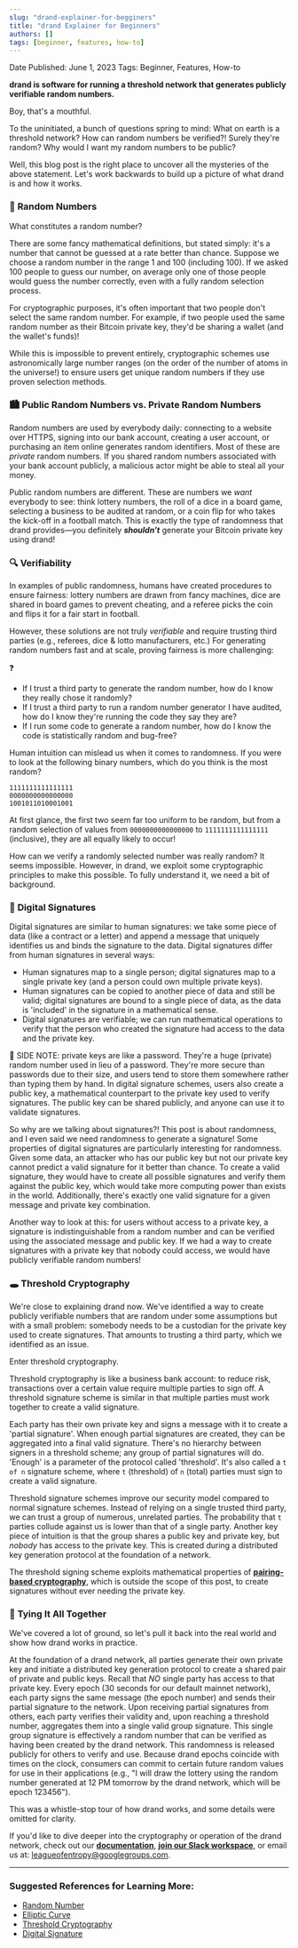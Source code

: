 ```yaml
---
slug: "drand-explainer-for-begginers"
title: "drand Explainer for Beginners"
authors: []
tags: [beginner, features, how-to]
---
```


Date Published: June 1, 2023
Tags: Beginner, Features, How-to

**drand is software for running a threshold network that generates publicly verifiable random numbers.**

Boy, that's a mouthful.

To the uninitiated, a bunch of questions spring to mind: What on earth is a threshold network? How can random numbers be verified?! Surely they're random? Why would I want my random numbers to be public?

Well, this blog post is the right place to uncover all the mysteries of the above statement. Let's work backwards to build up a picture of what drand is and how it works.

### 🔢 **Random Numbers**

What constitutes a random number?

There are some fancy mathematical definitions, but stated simply: it's a number that cannot be guessed at a rate better than chance. Suppose we choose a random number in the range 1 and 100 (including 100). If we asked 100 people to guess our number, on average only one of those people would guess the number correctly, even with a fully random selection process.

For cryptographic purposes, it's often important that two people don't select the same random number. For example, if two people used the same random number as their Bitcoin private key, they'd be sharing a wallet (and the wallet's funds)!

While this is impossible to prevent entirely, cryptographic schemes use astronomically large number ranges (on the order of the number of atoms in the universe!) to ensure users get unique random numbers if they use proven selection methods.

### 🏙️ **Public Random Numbers vs. Private Random Numbers**

Random numbers are used by everybody daily: connecting to a website over HTTPS, signing into our bank account, creating a user account, or purchasing an item online generates random identifiers. Most of these are *private* random numbers. If you shared random numbers associated with your bank account publicly, a malicious actor might be able to steal all your money.

Public random numbers are different. These are numbers we *want* everybody to see: think lottery numbers, the roll of a dice in a board game, selecting a business to be audited at random, or a coin flip for who takes the kick-off in a football match. This is exactly the type of randomness that drand provides—you definitely ***shouldn't*** generate your Bitcoin private key using drand!

### 🔍 **Verifiability**

In examples of public randomness, humans have created procedures to ensure fairness: lottery numbers are drawn from fancy machines, dice are shared in board games to prevent cheating, and a referee picks the coin and flips it for a fair start in football.

However, these solutions are not truly *verifiable* and require trusting third parties (e.g., referees, dice & lotto manufacturers, etc.) For generating random numbers fast and at scale, proving fairness is more challenging:

<aside>
❓

- If I trust a third party to generate the random number, how do I know they really chose it randomly?
- If I trust a third party to run a random number generator I have audited, how do I know they're running the code they say they are?
- If I run some code to generate a random number, how do I know the code is statistically random and bug-free?
</aside>

Human intuition can mislead us when it comes to randomness. If you were to look at the following binary numbers, which do you think is the most random?

```
1111111111111111
0000000000000000
1001011010001001
```

At first glance, the first two seem far too uniform to be random, but from a random selection of values from `0000000000000000` to `1111111111111111` (inclusive), they are all equally likely to occur!

How can we verify a randomly selected number was really random? It seems impossible. However, in drand, we exploit some cryptographic principles to make this possible. To fully understand it, we need a bit of background.

### 🔏 **Digital Signatures**

Digital signatures are similar to human signatures: we take some piece of data (like a contract or a letter) and append a message that uniquely identifies us and binds the signature to the data. Digital signatures differ from human signatures in several ways:

- Human signatures map to a single person; digital signatures map to a single private key (and a person could own multiple private keys).
- Human signatures can be copied to another piece of data and still be valid; digital signatures are bound to a single piece of data, as the data is 'included' in the signature in a mathematical sense.
- Digital signatures are verifiable; we can run mathematical operations to verify that the person who created the signature had access to the data and the private key.

<aside>
🔐 SIDE NOTE: private keys are like a password. They're a huge (private) random number used in lieu of a password. They're more secure than passwords due to their size, and users tend to store them somewhere rather than typing them by hand. In digital signature schemes, users also create a public key, a mathematical counterpart to the private key used to verify signatures. The public key can be shared publicly, and anyone can use it to validate signatures.

</aside>

So why are we talking about signatures?! This post is about randomness, and I even said we need randomness to generate a signature! Some properties of digital signatures are particularly interesting for randomness. Given some data, an attacker who has our public key but not our private key cannot predict a valid signature for it better than chance. To create a valid signature, they would have to create all possible signatures and verify them against the public key, which would take more computing power than exists in the world. Additionally, there's exactly one valid signature for a given message and private key combination.

Another way to look at this: for users without access to a private key, a signature is indistinguishable from a random number and can be verified using the associated message and public key. If we had a way to create signatures with a private key that nobody could access, we would have publicly verifiable random numbers!

### 🕳️ **Threshold Cryptography**

We're close to explaining drand now. We've identified a way to create publicly verifiable numbers that are random under some assumptions but with a small problem: somebody needs to be a custodian for the private key used to create signatures. That amounts to trusting a third party, which we identified as an issue.

Enter threshold cryptography.

Threshold cryptography is like a business bank account: to reduce risk, transactions over a certain value require multiple parties to sign off. A threshold signature scheme is similar in that multiple parties must work together to create a valid signature.

Each party has their own private key and signs a message with it to create a 'partial signature'. When enough partial signatures are created, they can be aggregated into a final valid signature. There's no hierarchy between signers in a threshold scheme; any group of partial signatures will do. 'Enough' is a parameter of the protocol called 'threshold'. It's also called a `t of n` signature scheme, where `t` (threshold) of `n` (total) parties must sign to create a valid signature.

Threshold signature schemes improve our security model compared to normal signature schemes. Instead of relying on a single trusted third party, we can trust a group of numerous, unrelated parties. The probability that `t` parties collude against us is lower than that of a single party. Another key piece of intuition is that the group shares a public key and private key, but *nobody* has access to the private key. This is created during a distributed key generation protocol at the foundation of a network.

The threshold signing scheme exploits mathematical properties of [**pairing-based cryptography**](https://en.wikipedia.org/wiki/Pairing-based_cryptography), which is outside the scope of this post, to create signatures without ever needing the private key.

### 👟 **Tying It All Together**

We've covered a lot of ground, so let's pull it back into the real world and show how drand works in practice.

At the foundation of a drand network, all parties generate their own private key and initiate a distributed key generation protocol to create a shared pair of private and public keys. Recall that *NO* single party has access to that private key. Every epoch (30 seconds for our default mainnet network), each party signs the same message (the epoch number) and sends their partial signature to the network. Upon receiving partial signatures from others, each party verifies their validity and, upon reaching a threshold number, aggregates them into a single valid group signature. This single group signature is effectively a random number that can be verified as having been created by the drand network. This randomness is released publicly for others to verify and use. Because drand epochs coincide with times on the clock, consumers can commit to certain future random values for use in their applications (e.g., "I will draw the lottery using the random number generated at 12 PM tomorrow by the drand network, which will be epoch 123456").

This was a whistle-stop tour of how drand works, and some details were omitted for clarity.

If you'd like to dive deeper into the cryptography or operation of the drand network, check out our [**documentation**](https://www.notion.so/2-0-CONCEPTS-Getting-Started-22d96de1674b448599227c37a1df5379?pvs=21), [**join our Slack workspace**](https://join.slack.com/t/drandworkspace/shared_invite/zt-19u4rf6if-bf7lxIvF2zYn4~TrBwfkiA), or email us at: [leagueofentropy@googlegroups.com](mailto:leagueofentropy@googlegroups.com).

---

### Suggested References for Learning More:

- [Random Number](https://en.wikipedia.org/wiki/Random_number)
- [Elliptic Curve](https://en.wikipedia.org/wiki/Elliptic_curve)
- [Threshold Cryptography](https://en.wikipedia.org/wiki/Threshold_cryptography)
- [Digital Signature](https://en.wikipedia.org/wiki/Digital_signature)
